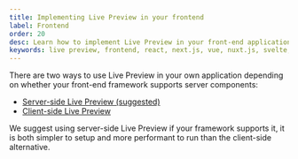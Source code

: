 ```yaml
---
title: Implementing Live Preview in your frontend
label: Frontend
order: 20
desc: Learn how to implement Live Preview in your front-end application.
keywords: live preview, frontend, react, next.js, vue, nuxt.js, svelte, hook, useLivePreview
---
```


There are two ways to use Live Preview in your own application depending on whether your front-end framework supports server components:

- [Server-side Live Preview (suggested)](./server)
- [Client-side Live Preview](./client)

<Banner type="info">
  We suggest using server-side Live Preview if your framework supports it, it is both simpler to setup and more performant to run than the client-side alternative.
</Banner>

